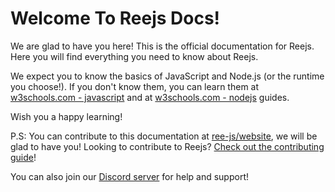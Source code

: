 # Welcome To Reejs Docs!

We are glad to have you here! This is the official documentation for Reejs. Here you will find everything you need to know about Reejs.

We expect you to know the basics of JavaScript and Node.js (or the runtime you choose!). If you don't know them, you can learn them at [w3schools.com - javascript](https://www.w3schools.com/js/default.asp) and at [w3schools.com - nodejs](https://www.w3schools.com/nodejs/default.asp) guides.

Wish you a happy learning!

P.S: You can contribute to this documentation at [ree-js/website](https://github.com/ree-js/website), we will be glad to have you!
Looking to contribute to Reejs? [Check out the contributing guide](https://github.com/rovelstars/reejs/blob/main/CONTRIBUTING.md)!

You can also join our [Discord server](https://discord.rovelstars.com/server) for help and support!